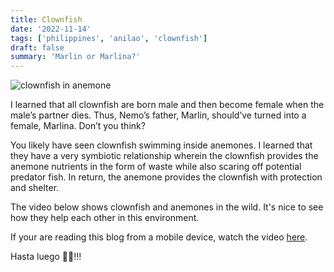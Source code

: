 ```yaml
---
title: Clownfish
date: '2022-11-14'
tags: ['philippines', 'anilao', 'clownfish']
draft: false
summary: 'Marlin or Marlina?'
---
```


<Image
  src="/static/images/clownfish/clownfish.jpg"
  width={800}
  height={840}
  alt="clownfish in anemone"
/>

I learned that all clownfish are born male and then become female when the male’s partner dies. Thus, Nemo’s father, Marlin, should’ve turned into a female, Marlina. Don’t you think?

You likely have seen clownfish swimming inside anemones. I learned that they have a very symbiotic relationship wherein the clownfish provides the anemone nutrients in the form of waste while also scaring off potential predator fish. In return, the anemone provides the clownfish with protection and shelter.

The video below shows clownfish and anemones in the wild. It's nice to see how they help each other in this environment.

<MyVideo embedId="yfCMP_YVjyI?si=T0FF2voMjU31EdJn" />

If your are reading this blog from a mobile device, watch the video [here](https://youtu.be/yfCMP_YVjyI).

Hasta luego 👋🏽!!!
